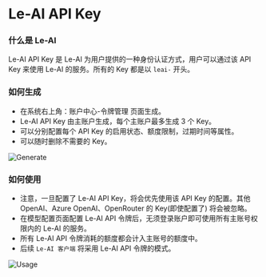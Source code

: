 # Le-AI API Key

### 什么是 Le-AI

Le-AI API Key 是 Le-AI 为用户提供的一种身份认证方式，用户可以通过该 API Key 来使用 Le-AI 的服务。所有的 Key 都是以 `leai-` 开头。

### 如何生成

- 在系统右上角：账户中心-令牌管理 页面生成。
- Le-AI API Key 由主账户生成，每个主账户最多生成 3 个 Key。
- 可以分别配置每个 API Key 的启用状态、额度限制，过期时间等属性。
- 可以随时删除不需要的 Key。

![Generate](/api-key-configure/le-ai/1-zh-CN.png)

### 如何使用

- <div className="font-bold text-rose-500">
    注意，一旦配置了 Le-AI API Key，将会优先使用该 API Key 的配置。其他
    OpenAI、Azure OpenAI、OpenRouter 的 Key(即使配置了) 将会被忽略。
  </div>
- 在模型配置页面配置 Le-AI API 令牌后，无须登录账户即可使用所有主账号权限内的 Le-AI 的服务。
- 所有 Le-AI API 令牌消耗的额度都会计入主账号的额度中。
- 后续 `Le-AI 客户端` 将采用 Le-AI API 令牌的模式。

![Usage](/api-key-configure/le-ai/2-zh-CN.png)
